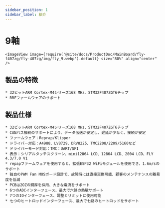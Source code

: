 ```yaml
---
sidebar_position: 1
sidebar_label: 紹介
---
```




# 9軸

    <ImageView image={require('@site/docs/ProductDoc/MainBoard/fly-f407zg/fly-407zg/img/fly_9.webp').default} size="80%" align="center" />

## 製品の特徴

    * 32ビットARM Cortex-M4シリーズ168 MHz、STM32F407ZGT6チップ
    * RRFファームウェアのサポート



## 製品仕様

    * 32ビットARM Cortex-M4シリーズ168 MHz、STM32F407ZGT6チップ
    * CANバス接続のサポートにより、データ伝送が安定し、遅延が少なく、接続が安定
    * ファームウェア：Reprap/Klipper
    * ドライバー対応：A4988、LV8729、DRV8225、TMC2208/2209/5160など
    * ドライバーモード対応：TMC：UART/SPI
    * 表示：シリアルタッチスクリーン、mini12864 LCD、12864 LCD、2004 LCD、FLY 4.3/7.0 V1
    * repapファームウェアを使用すると、拡張ESP32 WiFiモジュールを使用でき、1.6m/sのサポート
    * 独自のPWM Fan MOSボード設計で、故障時には直接交換可能、顧客のメンテナンスの難易度を低減
    * PCBは2OZの銅厚を採用、大きな電流をサポート
    * 6つのADCインターフェース、最大で六路の熱敏サポート
    * 7つのIOインターフェース、調整とリミットに使用可能
    * 七つのヒートロッドインターフェース、最大で七路のヒートロッドをサポート

